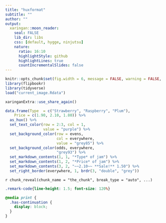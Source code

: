 ```yaml
---
title: "huxformat"
subtitle: ""
author: ""
output:
  xaringan::moon_reader:
    seal: FALSE
    lib_dir: libs
    css: [default, hygge, ninjutsu]
    nature:
      ratio: 16:10
      highlightStyle: github
      highlightLines: true
      countIncrementalSlides: false
---
```




```r
knitr::opts_chunk$set(fig.width = 6, message = FALSE, warning = FALSE, comment = "", cache = F)
library(flipbookr)
library(tidyverse)
load("current_image.Rdata")
```


```r
xaringanExtra::use_share_again()
```


```r
data.frame(Type  = c("Strawberry", "Raspberry", "Plum"),
    Price = c(1.90, 2.10, 1.80)) %>% 
  as_hux() %>% 
  set_text_color(row = 2:3, col = 1, 
                 value = "purple") %>% 
  set_background_color(row = evens, 
                       col = everywhere, 
                       value = "grey85") %>% 
  set_background_color(odds, everywhere, 
                       "grey93") %>% 
  set_markdown_contents(1, 1, "*Type* of jam") %>% 
  set_markdown_contents(1, 2, "*Price* of jam") %>% 
  set_markdown_contents(3, 2, "~~2.10~~ **Sale!** 1.50") %>%
  set_right_border(everywhere, 1, brdr(3, "double", "grey"))
```

`r chunk_reveal(chunk_name = "the_chunk", break_type = "auto", ...)`



```css
.remark-code{line-height: 1.5; font-size: 120%}

@media print {
  .has-continuation {
    display: block;
  }
}
```

